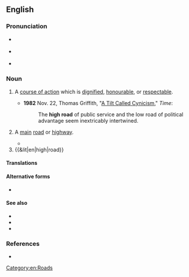 {{also|highroad}}
==English==

===Pronunciation===
* {{a|RP}} {{IPA|en|/ˈhaɪ ɹəʊd/}}
* {{a|RP}} {{IPA|en|/ˈhaɪ ˌɹoʊd/}}
* {{audio|en|en-au-high road.ogg|Audio (AU)}}

===Noun===
{{en-noun}}

# {{lb|en|idiomatic}} A [[course of action]] which is [[dignified#Adjective|dignified]], [[honourable]], or [[respectable]].
#* '''1982''' Nov. 22, Thomas Griffith, "[http://www.time.com/time/magazine/article/0,9171,955047,00.html A Tilt Called Cynicism]," ''Time'':
#*: The '''high road''' of public service and the low road of political advantage seem inextricably intertwined.
# {{lb|en|chiefly|Britain}} A [[main#Adjective|main]] [[road]] or [[highway]].
#* {{quote-book|en|year=1883|author=Robert Louis Stevenson|authorlink=Robert Louis Stevenson|chapter=6|title=The Black Arrow|passage=There, a few yards before them, was the '''high road''' from Risingham to Shoreby, lying, at this point, between two even walls of forest.}}
# {{&lit|en|high|road}}

====Translations====
{{trans-top|course of action which is dignified, honourable, or respectable}}
{{trans-mid}}
{{trans-bottom}}

{{trans-see|main road or highway|highway}}

====Alternative forms====
* {{l|en|highroad}}

====See also====
* {{l|en|high street}}
* {{l|en|low road}}
* {{l|en|moral high ground}}

===References===
* {{R:Lexico}}

[[Category:en:Roads]]